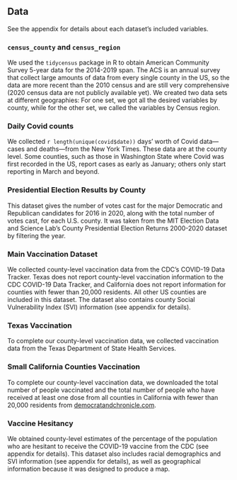 ## Data

See the appendix for details about each dataset's included variables.

### `census_county` and `census_region`

We used the `tidycensus` package in R to obtain American Community Survey 5-year data for the 2014-2019 span. The ACS is an annual survey that collect large amounts of data from every single county in the US, so the data are more recent than the 2010 census and are still very comprehensive (2020 census data are not publicly available yet). We created two data sets at different geographies: For one set, we got all the desired variables by county, while for the other set, we called the variables by Census region.

### Daily Covid counts

We collected `r length(unique(covid$date))` days' worth of Covid data—cases and deaths—from the New York Times. These data are at the county level. Some counties, such as those in Washington State where Covid was first recorded in the US, report cases as early as January; others only start reporting in March and beyond.

### Presidential Election Results by County

This dataset gives the number of votes cast for the major Democratic and Republican candidates for 2016 in 2020, along with the total number of votes cast, for each U.S. county. It was taken from the MIT Election Data and Science Lab's County Presidential Election Returns 2000-2020 dataset by filtering the year.

### Main Vaccination Dataset

We collected county-level vaccination data from the CDC's COVID-19 Data Tracker. Texas does not report county-level vaccination information to the CDC COVID-19 Data Tracker, and California does not report information for counties with fewer than 20,000 residents. All other US counties are included in this dataset. The dataset also contains county Social Vulnerability Index (SVI) information (see appendix for details).

### Texas Vaccination

To complete our county-level vaccination data, we collected vaccination data from the Texas Department of State Health Services.

### Small California Counties Vaccination

To complete our county-level vaccination data, we downloaded the total number of people vaccinated and the total number of people who have received at least one dose from all counties in California with fewer than 20,000 residents from [democratandchronicle.com](democratandchronicle.com).

### Vaccine Hesitancy

We obtained county-level estimates of the percentage of the population who are hesitant to receive the COVID-19 vaccine from the CDC (see appendix for details). This dataset also includes racial demographics and SVI information (see appendix for details), as well as geographical information because it was designed to produce a map.
